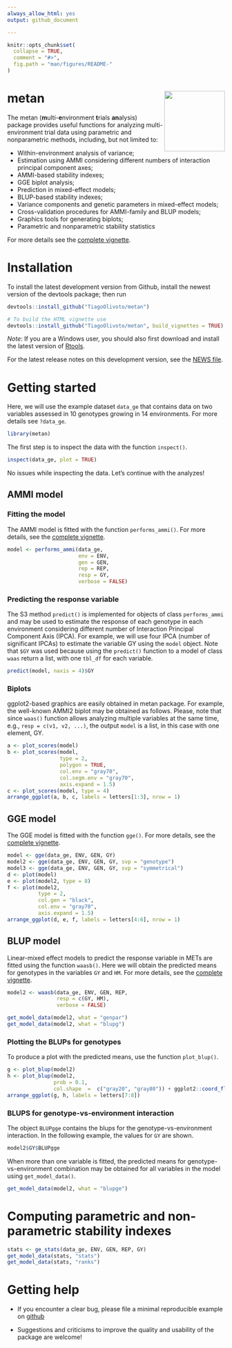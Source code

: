 ```yaml
---
always_allow_html: yes
output: github_document

---
```


<!-- README.md is generated from README.Rmd. Please edit that file -->

```r
knitr::opts_chunk$set(
  collapse = TRUE,
  comment = "#>",
  fig.path = "man/figures/README-"
)
```


# metan <img src="man/figures/logo.png" align="right" height=140/>

The metan (**m**ulti-**e**nvironment **t**rials **an**alysis) package provides useful functions for analyzing multi-environment trial data using parametric and nonparametric methods, including, but not limited to:

* Within-environment analysis of variance;
* Estimation using AMMI considering different numbers of interaction principal component axes;
* AMMI-based stability indexes;
* GGE biplot analysis;
* Prediction in mixed-effect models;
* BLUP-based stability indexes;
* Variance components and genetic parameters in mixed-effect models;
* Cross-validation procedures for AMMI-family and BLUP models;
* Graphics tools for generating biplots;
* Parametric and nonparametric stability statistics

For more details see the [complete vignette](https://tiagoolivoto.github.io/metan/).

# Installation

To install the latest development version from Github, install the newest version of the devtools package; then run

```r
devtools::install_github("TiagoOlivoto/metan")

# To build the HTML vignette use
devtools::install_github("TiagoOlivoto/metan", build_vignettes = TRUE)

```


*Note*: If you are a Windows user, you should also first download and install the latest version of [Rtools](https://cran.r-project.org/bin/windows/Rtools/).

For the latest release notes on this development version, see the [NEWS file](https://tiagoolivoto.github.io/metan/news/index.html).


# Getting started

Here, we will use the example dataset `data_ge` that contains data on two variables assessed in 10 genotypes growing in 14 environments. For more details see `?data_ge`.

```r
library(metan)

```

The first step is to inspect the data with the function `inspect()`.

```r
inspect(data_ge, plot = TRUE)
```

No issues while inspecting the data. Let's continue with the analyzes!

## AMMI model
### Fitting the model
The AMMI model is fitted with the function `performs_ammi()`. For more details, see the [complete vignette](https://tiagoolivoto.github.io/metan/articles/vignettes_ammi.html).

```r
model <- performs_ammi(data_ge,
                       env = ENV,
                       gen = GEN,
                       rep = REP,
                       resp = GY,
                       verbose = FALSE)
```


### Predicting the response variable
The S3 method `predict()` is implemented for objects of class `performs_ammi` and may be used to estimate the response of each genotype in each environment considering different number of Interaction Principal Component Axis (IPCA). For example, we will use four IPCA (number of significant IPCAs) to estimate the variable GY using the `model` object. Note that `$GY` was used because using the `predict()` function to a model of class `waas` return a list, with one `tbl_df` for each variable.

```r
predict(model, naxis = 4)$GY

```


### Biplots

ggplot2-based graphics are easily obtained in metan package. For example, the well-known AMMI2 biplot may be obtained as follows. Please, note that since `waas()` function allows analyzing multiple variables at the same time, e.g., `resp = c(v1, v2, ...)`, the output `model` is a list, in this case with one element, GY.

```r
a <- plot_scores(model)
b <- plot_scores(model,
                 type = 2,
                 polygon = TRUE,
                 col.env = "gray70",
                 col.segm.env = "gray70",
                 axis.expand = 1.5)
c <- plot_scores(model, type = 4)
arrange_ggplot(a, b, c, labels = letters[1:3], nrow = 1)

```



## GGE model
The GGE model is fitted with the function `gge()`. For more details, see the [complete vignette](https://tiagoolivoto.github.io/metan/articles/vignettes_gge.html).


```r
model <- gge(data_ge, ENV, GEN, GY)
model2 <- gge(data_ge, ENV, GEN, GY, svp = "genotype")
model3 <- gge(data_ge, ENV, GEN, GY, svp = "symmetrical")
d <- plot(model)
e <- plot(model2, type = 8)
f <- plot(model2,
          type = 2,
          col.gen = "black",
          col.env = "gray70",
          axis.expand = 1.5)
arrange_ggplot(d, e, f, labels = letters[4:6], nrow = 1)

```



## BLUP model
Linear-mixed effect models to predict the response variable in METs are fitted using the function `waasb()`. Here we will obtain the predicted means for genotypes in the variables `GY` and `HM`. For more details, see the [complete vignette](https://tiagoolivoto.github.io/metan/articles/vignettes_blup.html).

```r
model2 <- waasb(data_ge, ENV, GEN, REP,
                resp = c(GY, HM),
                verbose = FALSE)

get_model_data(model2, what = "genpar")
get_model_data(model2, what = "blupg")

```


### Plotting the BLUPs for genotypes

To produce a plot with the predicted means, use the function `plot_blup()`.

```r
g <- plot_blup(model2)
h <- plot_blup(model2,
               prob = 0.1,
               col.shape  =  c("gray20", "gray80")) + ggplot2::coord_flip()
arrange_ggplot(g, h, labels = letters[7:8])

```


### BLUPS for genotype-vs-environment interaction

The object `BLUPgge` contains the blups for the genotype-vs-environment interaction. In the following example, the values for `GY` are shown.
```r
model2$GY$BLUPgge
```

When more than one variable is fitted, the predicted means for genotype-vs-environment combination may be obtained for all variables in the model using `get_model_data()`.

```r
get_model_data(model2, what = "blupge")

```


# Computing parametric and non-parametric stability indexes

```r
stats <- ge_stats(data_ge, ENV, GEN, REP, GY)
get_model_data(stats, "stats")
get_model_data(stats, "ranks")
```



# Getting help

* If you encounter a clear bug, please file a minimal reproducible example on [github](https://github.com/TiagoOlivoto/metan/issues)

* Suggestions and criticisms to improve the quality and usability of the package are welcome!



